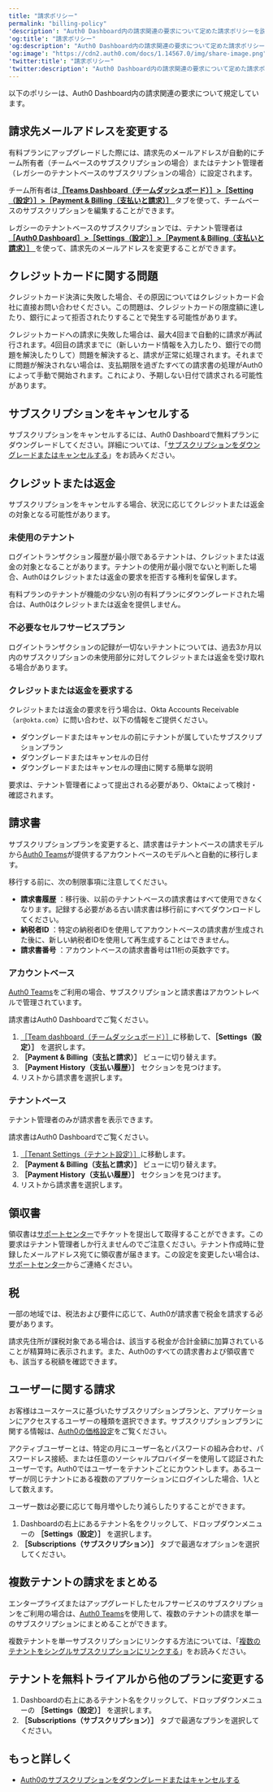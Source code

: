 ```yaml
---
title: "請求ポリシー"
permalink: "billing-policy"
'description': "Auth0 Dashboard内の請求関連の要求について定めた請求ポリシーを説明します"
'og:title': "請求ポリシー"
'og:description': "Auth0 Dashboard内の請求関連の要求について定めた請求ポリシーを説明します"
'og:image': "https://cdn2.auth0.com/docs/1.14567.0/img/share-image.png"
'twitter:title': "請求ポリシー"
'twitter:description': "Auth0 Dashboard内の請求関連の要求について定めた請求ポリシーを説明します"
---
```


以下のポリシーは、<Tooltip data-tooltip-id="react-containers-DefinitionTooltip-0" href="/ja-jp/glossary?term=auth0-dashboard" tip="Auth0 Dashboard: サービスを構成するためのAuth0の主製品。" cta="用語集の表示">Auth0 Dashboard</Tooltip>内の請求関連の要求について規定しています。

## 請求先メールアドレスを変更する

有料プランにアップグレードした際には、請求先のメールアドレスが自動的にチーム所有者（チーム​ベースのサブスクリプションの場合）またはテナント管理者（レガシーのテナントベースのサブスクリ​プションの場合）に設定されます。

チーム所有者は[**［Teams Dashboard（チームダッシュボード）］>［Setting（設定）］>［Payment & Billing（支払いと請求）］** ](https://manage.auth0.com/#/tenant/)タブを使って、チームベースのサブスクリプションを編集する​ことができます。

レガシーのテナントベースのサブスクリプションでは、テナント管理者は[**［Auth0 Dashboard］>［Settings（設定）］>［Payment & Billing（支払いと請求）］** ](https://manage.auth0.com/#/tenant/)を使って、請求先のメールアドレスを変更することができま​す。

## クレジットカードに関する問題

クレジットカード決済に失敗した場合、その原因についてはクレジットカード会社に直接お問い合わせください。この問題は、クレジットカードの限度額に達したり、銀行によって拒否されたりすることで発生する可能性があります。

クレジットカードへの請求に失敗した場合は、最大4回まで自動的に請求が再試行されます。4回目の請求までに（新しいカード情報を入力したり、銀行での問題を解決したりして）問題を解決すると、請求が正常に処理されます。それまでに問題が解決されない場合は、支払期限を過ぎたすべての請求書の処理がAuth0によって手動で開始されます。これにより、予期しない日付で請求される可能性があります。

## サブスクリプションをキャンセルする

サブスクリプションをキャンセルするには、Auth0 Dashboardで無料プランにダウングレードしてください。詳細については、「[サブスクリプションをダウングレードまたはキャンセルする](/ja-jp/troubleshoot/customer-support/manage-subscriptions/downgrade-or-cancel-subscriptions)」をお読みください。

## クレジットまたは返金

サブスクリプションをキャンセルする場合、状況に応じてクレジットまたは返金の対象となる可能性があります。

### 未使用のテナント

ログイントランザクション履歴が最小限であるテナントは、クレジットまたは返金の対象となることがあります。テナントの使用が最小限でないと判断した場合、Auth0はクレジットまたは返金の要求を拒否する権利を留保します。

有料プランのテナントが機能の少ない別の有料プランにダウングレードされた場合は、Auth0はクレジットまたは返金を提供しません。

### 不必要なセルフサービスプラン

ログイントランザクションの記録が一切ないテナントについては、過去3か月以内のサブスクリプションの未使用部分に対してクレジットまたは返金を受け取れる場合があります。

### クレジットまたは返金を要求する

クレジットまたは返金の要求を行う場合は、Okta Accounts Receivable（`ar@okta.com`）に問い合わせ、以下の情報をご提供ください。

* ダウングレードまたはキャンセルの前にテナントが属していたサブスクリプションプラン
* ダウングレードまたはキャンセルの日付
* ダウングレードまたはキャンセルの理由に関する簡単な説明

要求は、テナント管理者によって提出される必要があり、Oktaによって検討・確認されます。

## 請求書

<Warning>

サブスクリプションプランを変更すると、請求書はテナントベースの請求モデルから[Auth0 Teams](/ja-jp/get-started/auth0-teams)が提供するアカウントベースのモデルへと自動的に移行します。

移行する前に、次の制限事項に注意してください。

* **請求書履歴** ：移行後、以前のテナントベースの請求書はすべて使用できなくなります。記録する必要がある古い請求書は移行前にすべてダウンロードしてください。
* **納税者ID** ：特定の納税者IDを使用してアカウントベースの請求書が生成された後に、新しい納税者IDを使用して再生成することはできません。
* **請求書番号** ：アカウントベースの請求書番号は11桁の英数字です。

</Warning>

### アカウントベース

[Auth0 Teams](/ja-jp/get-started/auth0-teams)をご利用の場合、サブスクリプションと請求書はアカウントレベルで管理されています。

請求書はAuth0 Dashboardでご覧ください。

1. [［Team dashboard（チームダッシュボード）］](/ja-jp/get-started/auth0-teams/tenant-management)に移動して、**［Settings（設定）］** を選択します。
2. **［Payment & Billing（支払と請求）］** ビューに切り替えます。
3. **［Payment History（支払い履歴）］** セクションを見つけます。
4. リストから請求書を選択します。

### テナントベース

<Callout icon="file-lines" color="#0EA5E9" iconType="regular">

テナント管理者のみが請求書を表示できます。

</Callout>

請求書はAuth0 Dashboardでご覧ください。

1. [［Tenant Settings（テナント設定）］](https://manage.auth0.com/#/tenant)に移動します。
2. **［Payment & Billing（支払と請求）］** ビューに切り替えます。
3. **［Payment History（支払い履歴）］** セクションを見つけます。
4. リストから請求書を選択します。

## 領収書

領収書は[サポートセンター](https://support.auth0.com)でチケットを提出して取得することができます。この要求はテナント管理者しか行えませんのでご注意ください。テナント作成時に登録したメールアドレス宛てに領収書が届きます。この設定を変更したい場合は、[サポートセンター](https://support.auth0.com)からご連絡ください。

## 税

一部の地域では、税法および要件に応じて、Auth0が請求書で税金を請求する必要があります。

請求先住所が課税対象である場合は、該当する税金が合計金額に加算されていることが精算時に表示されます。また、Auth0のすべての請求書および領収書でも、該当する税額を確認できます。

## ユーザーに関する請求

お客様はユースケースに基づいたサブスクリプションプランと、アプリケーションにアクセスするユーザーの種類を選択できます。サブスクリプションプランに関する情報は、[Auth0の価格設定](https://auth0.com/pricing/)をご覧ください。

アクティブユーザーとは、特定の月にユーザー名とパスワードの組み合わせ、パスワードレス接続、または任意のソーシャルプロバイダーを使用して認証されたユーザーです。Auth0ではユーザーをテナントごとにカウントします。あるユーザーが同じテナントにある複数のアプリケーションにログインした場合、1人として数えます。

ユーザー数は必要に応じて毎月増やしたり減らしたりすることができます。

1. Dashboardの右上にあるテナント名をクリックして、ドロップダウンメニューの **［Settings（設定）］** を選択します。
2. **［Subscriptions（サブスクリプション）］** タブで最適なオプションを選択してください。

## 複数テナントの請求をまとめる

エンタープライズまたはアップグレードしたセルフサービスのサブスクリプションをご利用の場合は、[Auth0 Teams](/ja-jp/get-started/auth0-teams)を使用して、複数のテナントの請求を単一のサブスクリプションにまとめることができます。

複数テナントを単一サブスクリプションにリンクする方法については、「[複数のテナントをシングルサブスクリプションにリンクする](/ja-jp/get-started/auth0-overview/create-tenants/child-tenants)」をお読みください。

## テナントを無料トライアルから他のプランに変更する

1. Dashboardの右上にあるテナント名をクリックして、ドロップダウンメニューの **［Settings（設定）］** を選択します。
2. **［Subscriptions（サブスクリプション）］** タブで最適なプランを選択してください。

## もっと詳しく

* [Auth0のサブスクリプションをダウングレードまたはキャンセルする](/ja-jp/troubleshoot/customer-support/manage-subscriptions/downgrade-or-cancel-subscriptions)